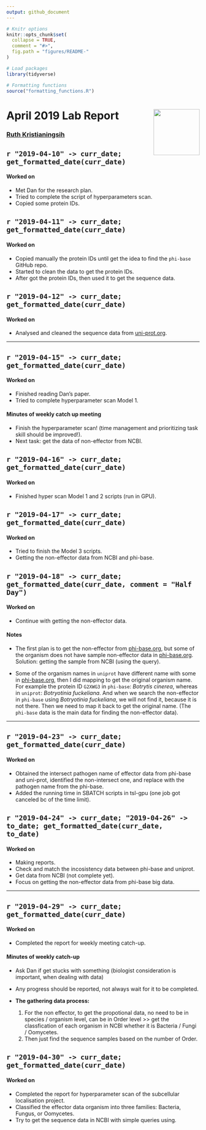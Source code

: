 ```yaml
---
output: github_document
---
```


```r
# Knitr options
knitr::opts_chunk$set(
  collapse = TRUE,
  comment = "#>",
  fig.path = "figures/README-"
)

# Load packages
library(tidyverse)

# Formatting functions
source("formatting_functions.R")
```

# April 2019 Lab Report <img src="figures/tsl-logo.png" align="right" width="120" />

### [Ruth Kristianingsih](https://github.com/ruthkr)


## `r "2019-04-10" -> curr_date; get_formatted_date(curr_date)`

<!-- Commits: `r gitlogr::get_git_commit_count(curr_date)` -->

#### Worked on

- Met Dan for the research plan.
- Tried to complete the script of hyperparameters scan.
- Copied some protein IDs.


## `r "2019-04-11" -> curr_date; get_formatted_date(curr_date)`

<!-- Commits: `r gitlogr::get_git_commit_count(curr_date)` -->

#### Worked on

- Copied manually the protein IDs until get the idea to find the `phi-base` GitHub repo.
- Started to clean the data to get the protein IDs.
- After got the protein IDs, then used it to get the sequence data.


## `r "2019-04-12" -> curr_date; get_formatted_date(curr_date)`

<!-- Commits: `r gitlogr::get_git_commit_count(curr_date)` -->

#### Worked on

- Analysed and cleaned the sequence data from [uni-prot.org](uni-prot.org).


***


## `r "2019-04-15" -> curr_date; get_formatted_date(curr_date)`

<!-- Commits: `r gitlogr::get_git_commit_count(curr_date)` -->

#### Worked on

- Finished reading Dan's paper.
- Tried to complete hyperparameter scan Model 1.

#### Minutes of weekly catch up meeting

- Finish the hyperparameter scan! (time management and prioritizing task skill should be improved!).
- Next task: get the data of non-effector from NCBI.


## `r "2019-04-16" -> curr_date; get_formatted_date(curr_date)`

<!-- Commits: `r gitlogr::get_git_commit_count(curr_date)` -->

#### Worked on

- Finished hyper scan Model 1 and 2 scripts (run in GPU).


## `r "2019-04-17" -> curr_date; get_formatted_date(curr_date)`

<!-- Commits: `r gitlogr::get_git_commit_count(curr_date)` -->

#### Worked on

- Tried to finish the Model 3 scripts.
- Getting the non-effector data from NCBI and phi-base.


## `r "2019-04-18" -> curr_date; get_formatted_date(curr_date, comment = "Half Day")`

<!-- Commits: `r gitlogr::get_git_commit_count(curr_date)` -->

#### Worked on

- Continue with getting the non-effector data.

#### Notes

- The first plan is to get the non-effector from [phi-base.org](phi-base.org), but some of the organism does not have sample non-effector data in [phi-base.org](phi-base.org). Solution: getting the sample from NCBI (using the query).

- Some of the organism names in `uniprot` have different name with some in [phi-base.org](phi-base.org), then I did mapping to get the original organism name. For example the protein ID `G2XWG3` in `phi-base`: *Botrytis cinerea*, whereas in  `uniprot`: *Botryotinia fuckeliana*. And when we search the non-effector in `phi-base` using *Botryotinia fuckeliana*, we will not find it, because it is not there. Then we need to map it back to get the original name. (The `phi-base` data is the main data for finding the non-effector data).


***


## `r "2019-04-23" -> curr_date; get_formatted_date(curr_date)`

<!-- Commits: `r gitlogr::get_git_commit_count(curr_date)` -->

#### Worked on

- Obtained the intersect pathogen name of effector data from phi-base and uni-prot, identified the non-intersect one, and replace with the pathogen name from the phi-base.
- Added the running time in SBATCH scripts in tsl-gpu (one job got canceled bc of the time limit).


## `r "2019-04-24" -> curr_date; "2019-04-26" -> to_date; get_formatted_date(curr_date, to_date)
`

<!-- Commits: `r gitlogr::get_git_commit_count(curr_date, to_date)` -->

#### Worked on

- Making reports.
- Check and match the incosistency data between phi-base and uniprot.
- Get data from NCBI (not complete yet).
- Focus on getting the non-effector data from phi-base big data.


***


## `r "2019-04-29" -> curr_date; get_formatted_date(curr_date)`

<!-- Commits: `r gitlogr::get_git_commit_count(curr_date)` -->

#### Worked on

- Completed the report for weekly meeting catch-up.

#### Minutes of weekly catch-up

- Ask Dan if get stucks with something (biologist consideration is important, when dealing with data)
- Any progress should be reported, not always wait for it to be completed.
- **The gathering data process:**

  1. For the non effector, to get the propotional data, no need to be in species / organism level, can be in Order level >> get the classfication of each organism in NCBI whether it is Bacteria / Fungi / Oomycetes.
  2. Then just find the sequence samples based on the number of Order.


## `r "2019-04-30" -> curr_date; get_formatted_date(curr_date)`

<!-- Commits: `r gitlogr::get_git_commit_count(curr_date)` -->

#### Worked on

- Completed the report for hyperparameter scan of the subcellular localisation project.
- Classified the effector data organism into three families: Bacteria, Fungus, or Oomycetes.
- Try to get the sequence data in NCBI with simple queries using.
